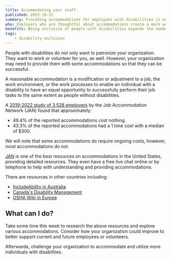 ```yaml
---
title: Accommodating your staff.
published: 2023-10-31
summary: Providing accommodations for employees with disabilities is easier than you think.
who: Employers who are thoughtful about accommodations create a more welcoming environment and prepares the organization and employees for unexpected situations.
benefits: Being inclusive of people with disabilities expands the number of people you can hire, making sure you can get the best person for the job.
tags:
    - disability-inclusion
---
```



People with disabilities do not only want to patronize your organization. They want to work or volunteer for you, as well. However, your organization may need to provide them with some accommodations so that they can be successful.

A reasonable accommodation is a modification or adjustment to a job, the work environment, or the work processes to enable an individual with a disability to have an equal opportunity to successfully perform their job tasks to the same extent as people without disabilities.

A [2019-2022 study of 3,528 employers](https://askjan.org/topics/costs.cfm) by the Job Accommodation Network (JAN) found that approximately:
- 49.4% of the reported accommodations cost nothing.
- 43.3% of the reported accommodations had a 1 time cost with a median of $300. 

We will note that some accommodations do require ongoing costs, however, most accommodations do not.

[JAN](https://askjan.org/) is one of the best resources on accommodations in the United States, providing detailed resources. They even have a free live chat online or by telephone to help with understanding and providing accommodations.

There are resources in other countries including:
- [IncludeAbility in Australia](https://includeability.gov.au/resources-employers)
- [Canada's Disability Management](https://www.canada.ca/en/government/publicservice/wellness-inclusion-diversity-public-service/health-wellness-public-servants/disability-management/fundamentals-accommodation-options.html) 
- [OSHA Wiki in Europe](https://oshwiki.osha.europa.eu/en/themes/workers-disabilities)

## What can I do?

Take some time this week to research the above resources and explore various accommodations. Consider how your organization could improve to better support current and future employees or volunteers.

Afterwards, challenge your organization to accommodate and utilize more individuals with disabilities.
